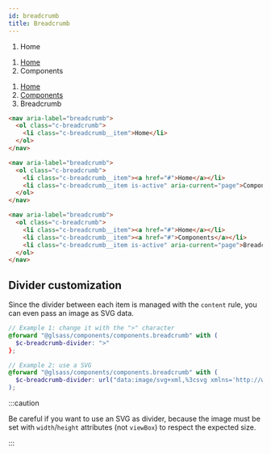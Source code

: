 ```yaml
---
id: breadcrumb
title: Breadcrumb
---
```



<Example>
  <nav aria-label="breadcrumb">
    <ol className="c-breadcrumb">
      <li className="c-breadcrumb__item is-active" aria-current="page">
        Home
      </li>
    </ol>
  </nav>
  <nav aria-label="breadcrumb">
    <ol className="c-breadcrumb">
      <li className="c-breadcrumb__item">
        <a href="#">Home</a>
      </li>
      <li className="c-breadcrumb__item is-active" aria-current="page">
        Components
      </li>
    </ol>
  </nav>
  <nav aria-label="breadcrumb">
    <ol className="c-breadcrumb">
      <li className="c-breadcrumb__item">
        <a href="#">Home</a>
      </li>
      <li className="c-breadcrumb__item">
        <a href="#">Components</a>
      </li>
      <li className="c-breadcrumb__item is-active" aria-current="page">
        Breadcrumb
      </li>
    </ol>
  </nav>
</Example>

```html
<nav aria-label="breadcrumb">
  <ol class="c-breadcrumb">
    <li class="c-breadcrumb__item">Home</li>
  </ol>
</nav>

<nav aria-label="breadcrumb">
  <ol class="c-breadcrumb">
    <li class="c-breadcrumb__item"><a href="#">Home</a></li>
    <li class="c-breadcrumb__item is-active" aria-current="page">Components</li>
  </ol>
</nav>

<nav aria-label="breadcrumb">
  <ol class="c-breadcrumb">
    <li class="c-breadcrumb__item"><a href="#">Home</a></li>
    <li class="c-breadcrumb__item"><a href="#">Components</a></li>
    <li class="c-breadcrumb__item is-active" aria-current="page">Breadcrumb</li>
  </ol>
</nav>
```

## Divider customization

Since the divider between each item is managed with the `content` rule, you can
even pass an image as SVG data.

```scss
// Example 1: change it with the ">" character
@forward "@glsass/components/components.breadcrumb" with (
  $c-breadcrumb-divider: ">"
};

// Example 2: use a SVG
@forward "@glsass/components/components.breadcrumb" with (
  $c-breadcrumb-divider: url("data:image/svg+xml,%3csvg xmlns='http://www.w3.org/2000/svg' width='10' height='10'%3e%3cpath d='M3.1 0L1.9 1.2 5.7 5 1.9 8.8 3.1 10l5-5-5-5z'/%3e%3cpath fill='none' d='M0 0h48v48H0V0z'/%3e%3c/svg%3e")
);
```

:::caution

Be careful if you want to use an SVG as divider, because the image must be set
with `width`/`height` attributes (not `viewBox`) to respect the expected size.

:::
